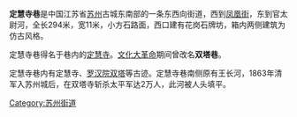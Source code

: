 {{Infobox China Road
|路牌类型 = Suzhou
|中文道路名称= 定慧寺巷
|道路名称拼音= DINGHUISI XIANG
|图片=
|图片说明=
|道路属性= 
|道路总长度= 0.294
|车速限制=
|行车线数量= 
|所在地区= [[江苏省|江苏省]][[苏州市|苏州市]][[姑苏区|姑苏区]]
|起点= 官太尉河
|终点= [[凤凰街|凤凰街]]
|道路命名日期= 
|命名缘由= 
|道路旧名= 
|道路动工日期= 
|通车日期= 
|路段主要建筑= [[定慧寺_(苏州)|定慧寺]]<br>[[罗汉院双塔|罗汉院双塔]]
}}
'''定慧寺巷'''是中国江苏省[[苏州|苏州]]古城东南部的一条东西向街道，西到[[凤凰街|凤凰街]]，东到官太尉河，全长294米，宽11米，小方石路面，西口建有花岗石牌坊，箱内两侧建筑为仿古风格。

定慧寺巷得名于巷内的[[定慧寺_(苏州)|定慧寺]]。[[文化大革命|文化大革命]]期间曾改名'''双塔巷'''。

定慧寺巷内有定慧寺、[[罗汉院双塔|罗汉院双塔]]等古迹。定慧寺巷南侧原有王长河，1863年清军入苏州城后，在双塔寺斩杀太平军达2万人，此河被人头填平。

{{DEFAULTSORT:dinghuisi}}
[[Category:苏州街道|Category:苏州街道]]
